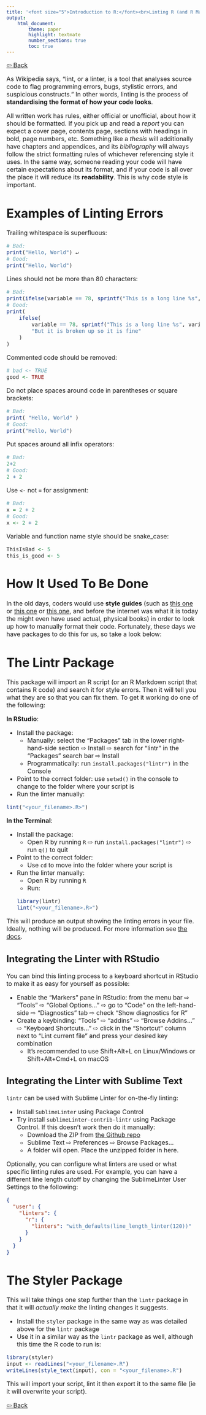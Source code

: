 ```yaml
---
title: '<font size="5">Introduction to R:</font><br>Linting R (and R Markdown)'
output:
    html_document:
        theme: paper
        highlight: textmate
        number_sections: true
        toc: true
---
```

<font size="3">

[⇦ Back](../../R.html)

As Wikipedia says, "lint, or a linter, is a tool that analyses source code to flag programming errors, bugs, stylistic errors, and suspicious constructs." In other words, linting is the process of **standardising the format of how your code looks**.

All written work has rules, either official or unofficial, about how it should be formatted. If you pick up and read a *report* you can expect a cover page, contents page, sections with headings in bold, page numbers, etc. Something like a *thesis* will additionally have chapters and appendices, and its *bibliography* will always follow the strict formatting rules of whichever referencing style it uses. In the same way, someone reading your code will have certain expectations about its format, and if your code is all over the place it will reduce its **readability**. This is why code style is important.

Examples of Linting Errors
==========================
Trailing whitespace is superfluous:
```r
# Bad:
print("Hello, World") ↵
# Good:
print("Hello, World")
```
Lines should not be more than 80 characters:
```r
# Bad:
print(ifelse(variable == 78, sprintf("This is a long line %s", variable), "Avoid this"))
# Good:
print(
    ifelse(
        variable == 78, sprintf("This is a long line %s", variable),
        "But it is broken up so it is fine"
    )
)
```
Commented code should be removed:
```r
# bad <- TRUE
good <- TRUE
```
Do not place spaces around code in parentheses or square brackets:
```r
# Bad:
print( "Hello, World" )
# Good:
print("Hello, World")
```
Put spaces around all infix operators:
```r
# Bad:
2+2
# Good:
2 + 2
```
Use `<-` not `=` for assignment:
```r
# Bad:
x = 2 + 2
# Good:
x <- 2 + 2
```
Variable and function name style should be snake_case:
```r
ThisIsBad <- 5
this_is_good <- 5
```

How It Used To Be Done
======================
In the old days, coders would use **style guides** (such as [this one](https://google.github.io/styleguide/Rguide.html) or [this one](http://adv-r.had.co.nz/Style.html) or [this one](https://style.tidyverse.org/), and before the internet was what it is today the might even have used actual, physical books) in order to look up how to manually format their code. Fortunately, these days we have packages to do this for us, so take a look below:

The Lintr Package
=================
This package will import an R script (or an R Markdown script that contains R code) and search it for style errors. Then it will tell you what they are so that you can fix them. To get it working do one of the following:

**In RStudio**:

- Install the package:
    - Manually: select the "Packages" tab in the lower right-hand-side section ⇨ Install ⇨ search for "lintr" in the "Packages" search bar ⇨ Install
    - Programmatically: run `install.packages("lintr")` in the Console
- Point to the correct folder: use `setwd()` in the console to change to the folder where your script is
- Run the linter manually:
```r
lint("<your_filename>.R>")
```

**In the Terminal**:

- Install the package:
    - Open R by running `R` ⇨ run `install.packages("lintr")` ⇨ run `q()` to quit
- Point to the correct folder:
    - Use `cd` to move into the folder where your script is
- Run the linter manually:
    - Open R by running `R`
    - Run:
```r
library(lintr)
lint("<your_filename>.R>")
```

This will produce an output showing the linting errors in your file. Ideally, nothing will be produced. For more information see [the docs](https://www.rdocumentation.org/packages/lintr/versions/1.0.3).

Integrating the Linter with RStudio
-----------------------------------
You can bind this linting process to a keyboard shortcut in RStudio to make it as easy for yourself as possible:

- Enable the "Markers" pane in RStudio: from the menu bar ⇨ "Tools" ⇨ "Global Options..." ⇨ go to "Code" on the left-hand-side ⇨ "Diagnostics" tab ⇨ check "Show diagnostics for R"
- Create a keybinding: "Tools" ⇨ "addins" ⇨ "Browse Addins..." ⇨ "Keyboard Shortcuts..." ⇨ click in the "Shortcut" column next to "Lint current file" and press your desired key combination
    - It's recommended to use Shift+Alt+L on Linux/Windows or Shift+Alt+Cmd+L on macOS

Integrating the Linter with Sublime Text
----------------------------------------
`lintr` can be used with Sublime Linter for on-the-fly linting:

- Install `SublimeLinter` using Package Control
- Try install `sublimeLinter-contrib-lintr` using Package Control. If this doesn't work then do it manually:
    - Download the ZIP from [the Github repo](https://github.com/jimhester/SublimeLinter-contrib-lintr)
    - Sublime Text ⇨ Preferences ⇨ Browse Packages...
    - A folder will open. Place the unzipped folder in here.

Optionally, you can configure what linters are used or what specific linting rules are used. For example, you can have a different line length cutoff by changing the SublimeLinter User Settings to the following:
```json
{
  "user": {
    "linters": {
      "r": {
        "linters": "with_defaults(line_length_linter(120))"
      }
    }
  }
}
```

The Styler Package
==================
This will take things one step further than the `lintr` package in that it will *actually make* the linting changes it suggests.

- Install the `styler` package in the same way as was detailed above for the `lintr` package
- Use it in a similar way as the `lintr` package as well, although this time the R code to run is:
```r
library(styler)
input <- readLines("<your_filename>.R")
writeLines(style_text(input), con = "<your_filename>.R")
```

This will import your script, lint it then export it to the same file (ie it will overwrite your script).

[⇦ Back](../../R.html)

</font>
